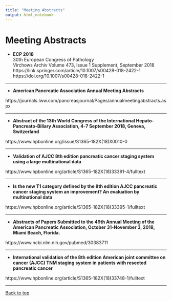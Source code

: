 ```yaml
---
title: "Meeting Abstracts"
output: html_notebook
---
```



# Meeting Abstracts

- **ECP 2018**  
30th European Congress of Pathology  
Virchows Archiv Volume 473, Issue 1 Supplement, September 2018  
https://link.springer.com/article/10.1007/s00428-018-2422-1  
https://doi.org/10.1007/s00428-018-2422-1  



---

- **American Pancreatic Association Annual Meeting Abstracts**

https://journals.lww.com/pancreasjournal/Pages/annualmeetingabstracts.aspx


---

- **Abstract of the 13th World Congress of the International Hepato-Pancreato-Biliary Association, 4-7 September 2018, Geneva, Switzerland**

https://www.hpbonline.org/issue/S1365-182X(18)X0010-0

---

- **Validation of AJCC 8th edition pancreatic cancer staging system using a large multinational data**

https://www.hpbonline.org/article/S1365-182X(18)33391-4/fulltext

---

- **Is the new T1 category defined by the 8th edition AJCC pancreatic cancer staging system an improvement? An evaluation by multinational data**

https://www.hpbonline.org/article/S1365-182X(18)33395-1/fulltext

---


- **Abstracts of Papers Submitted to the 49th Annual Meeting of the American Pancreatic Association, October 31-November 3, 2018, Miami Beach, Florida.**


https://www.ncbi.nlm.nih.gov/pubmed/30383711


---


- **International validation of the 8th edition American joint committee on cancer (AJCC) TNM staging system in patients with resected pancreatic cancer**


https://www.hpbonline.org/article/S1365-182X(18)33748-1/fulltext


---

<a href="#top">Back to top</a>

\pagebreak
